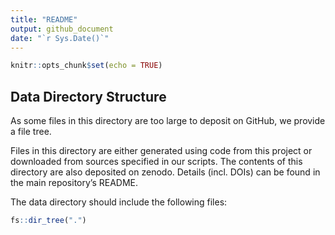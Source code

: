 ```yaml
---
title: "README"
output: github_document
date: "`r Sys.Date()`"
---
```


```r
knitr::opts_chunk$set(echo = TRUE)
```

## Data Directory Structure 
As some files in this directory are too large to deposit on GitHub, we provide a file tree.

Files in this directory are either generated using code from this project or downloaded from sources specified in our scripts. The contents of this directory are also deposited on zenodo. Details (incl. DOIs) can be found in the main repository's README.

The data directory should include the following files: 
```r
fs::dir_tree(".")
```
